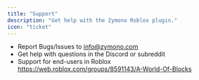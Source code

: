---
title: "Support"
description: "Get help with the Zymono Roblox plugin."
icon: "ticket"
---

- Report Bugs/Issues to info@zymono.com
- Get help with questions in the Discord or subreddit
- Support for end-users in Roblox https://web.roblox.com/groups/8591143/A-World-Of-Blocks
